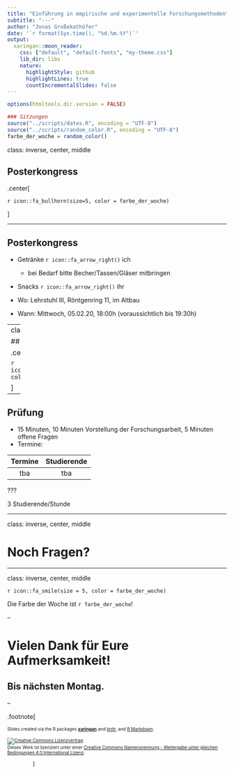 ```yaml
---
title: "Einführung in empirische und experimentelle Forschungsmethoden"
subtitle: "---"
author: "Jonas Großekathöfer"
date: '`r format(Sys.time(), "%d.%m.%Y")`'
output:
  xaringan::moon_reader:
    css: ["default", "default-fonts", "my-theme.css"]
    lib_dir: libs
    nature:
      highlightStyle: github
      highlightLines: true
      countIncrementalSlides: false
---
```


```r

options(htmltools.dir.version = FALSE)

### Sitzungen
source("../scripts/dates.R", encoding = "UTF-8")
source("../scripts/random_color.R", encoding = "UTF-8")
farbe_der_woche = random_color()

```
class: inverse, center, middle

## Posterkongress ##

.center[

`r icon::fa_bullhorn(size=5, color = farbe_der_woche)`

]

---

## Posterkongress ##

+   Getränke `r icon::fa_arrow_right()` ich
    +   bei Bedarf bitte Becher/Tassen/Gläser mitbringen

+   Snacks `r icon::fa_arrow_right()` ihr

+   Wo: Lehrstuhl III, Röntgenring 11, im Altbau 
+   Wann: Mittwoch, 05.02.20, 18:00h (voraussichtlich bis 19:30h)

---
class: inverse, center, middle

## Prüfung ##

.center[

`r icon::fa_chalkboard_teacher(size=5, color = farbe_der_woche)`

]

---

## Prüfung ##

+   15 Minuten, 10 Minuten Vorstellung der Forschungsarbeit, 5 Minuten offene Fragen
+   Termine:

| Termine | Studierende |
| :-----: | :---------: |
| tba     | tba         |

???

3 Studierende/Stunde

---

class: inverse, center, middle

# Noch Fragen?

---

class: inverse, center, middle

`r icon::fa_smile(size = 5, color = farbe_der_woche)`

Die Farbe der Woche ist `r farbe_der_woche`!

--

# Vielen Dank für Eure Aufmerksamkeit!


## Bis nächsten Montag.

--

.footnote[

<font size="-2">Slides created via the R packages
[**xaringan**](https://github.com/yihui/xaringan) and
[knitr](http://yihui.name/knitr), and [R
Markdown](https://rmarkdown.rstudio.com).

<a rel="license" href="http://creativecommons.org/licenses/by-sa/4.0/"><img
alt="Creative Commons Lizenzvertrag" style="border-width:0"
src="https://i.creativecommons.org/l/by-sa/4.0/88x31.png" /></a><br />Dieses
Werk ist lizenziert unter einer <a rel="license"
href="http://creativecommons.org/licenses/by-sa/4.0/">Creative Commons
Namensnennung - Weitergabe unter gleichen Bedingungen 4.0 International
Lizenz</a>.</font size>

            ]


